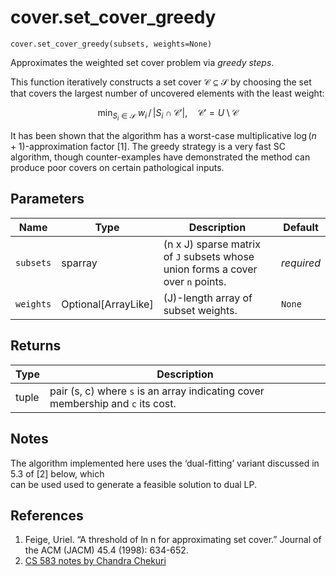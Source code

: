 # cover.set_cover_greedy { #geomcover.cover.set_cover_greedy }

`cover.set_cover_greedy(subsets, weights=None)`

Approximates the weighted set cover problem via _greedy steps_.

This function iteratively constructs a set cover $\mathcal{C} \subseteq \mathcal{S}$ by choosing the set that 
covers the largest number of uncovered elements with the least weight:

$$ \min_{S_i \in \mathcal{S}} \; w_i \, / \, \lvert S_i \cap \mathcal{C}' \rvert, \quad \mathcal{C}' = U \setminus \mathcal{C} $$

It has been shown that the algorithm has a worst-case multiplicative $\log(n + 1)$-approximation factor [1].
The greedy strategy is a very fast SC algorithm, though counter-examples have demonstrated the method can produce poor 
covers on certain pathological inputs. 

## Parameters

| Name      | Type                  | Description                                                                         | Default    |
|-----------|-----------------------|-------------------------------------------------------------------------------------|------------|
| `subsets` | sparray               | (n x J) sparse matrix of ``J`` subsets whose union forms a cover over ``n`` points. | _required_ |
| `weights` | Optional\[ArrayLike\] | (J)-length array of subset weights.                                                 | `None`     |

## Returns

| Type   | Description                                                                         |
|--------|-------------------------------------------------------------------------------------|
| tuple  | pair (s, c) where ``s`` is an array indicating cover membership and ``c`` its cost. |

## Notes

The algorithm implemented here uses the 'dual-fitting' variant discussed in 5.3 of [2] below, which \
can be used used to generate a feasible solution to dual LP. 

## References

1. Feige, Uriel. "A threshold of ln n for approximating set cover." Journal of the ACM (JACM) 45.4 (1998): 634-652.
2. [CS 583 notes by Chandra Chekuri](https://courses.grainger.illinois.edu/cs583/sp2018/Notes/covering.pdf)
